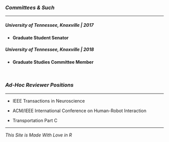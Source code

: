 <link rel="stylesheet" href="styles.css" type="text/css">

<link rel="stylesheet" href="https://cdnjs.cloudflare.com/ajax/libs/font-awesome/4.7.0/css/font-awesome.min.css">


### *Committees & Such*

---

##### University of Tennessee, Knoxville | 2017

- **Graduate Student Senator**


##### University of Tennessee, Knoxville | 2018

- **Graduate Studies Committee Member**


<br>

### *Ad-Hoc Reviewer Positions*

---

- IEEE Transactions in Neuroscience 

- ACM/IEEE International Conference on Human-Robot Interaction

- Transportation Part C

---



*This Site is Made With Love in R*
